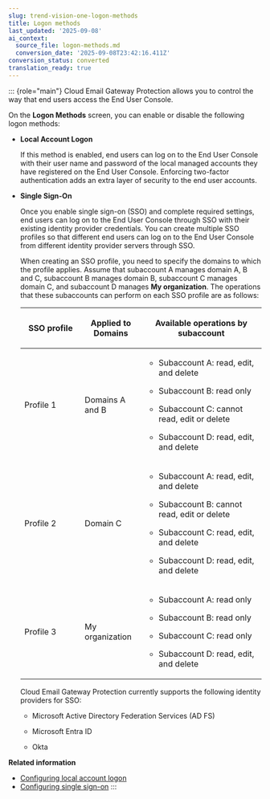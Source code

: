```yaml
---
slug: trend-vision-one-logon-methods
title: Logon methods
last_updated: '2025-09-08'
ai_context:
  source_file: logon-methods.md
  conversion_date: '2025-09-08T23:42:16.411Z'
conversion_status: converted
translation_ready: true
---
```


::: {role="main"}
Cloud Email Gateway Protection allows you to control the way that end users access the End User Console.

On the **Logon Methods** screen, you can enable or disable the following logon methods:

- **Local Account Logon**

  If this method is enabled, end users can log on to the End User Console with their user name and password of the local managed accounts they have registered on the End User Console. Enforcing two-factor authentication adds an extra layer of security to the end user accounts.

- **Single Sign-On**

  Once you enable single sign-on (SSO) and complete required settings, end users can log on to the End User Console through SSO with their existing identity provider credentials. You can create multiple SSO profiles so that different end users can log on to the End User Console from different identity provider servers through SSO.

  When creating an SSO profile, you need to specify the domains to which the profile applies. Assume that subaccount A manages domain A, B and C, subaccount B manages domain B, subaccount C manages domain C, and subaccount D manages **My organization**. The operations that these subaccounts can perform on each SSO profile are as follows:

  <table>
  <colgroup>
  <col style="width: 25%" />
  <col style="width: 25%" />
  <col style="width: 50%" />
  </colgroup>
  <thead>
  <tr>
  <th><p>SSO profile</p></th>
  <th><p>Applied to Domains</p></th>
  <th><p>Available operations by subaccount</p></th>
  </tr>
  </thead>
  <tbody>
  <tr>
  <td><p>Profile 1</p></td>
  <td><p>Domains A and B</p></td>
  <td><ul>
  <li><p>Subaccount A: read, edit, and delete</p></li>
  <li><p>Subaccount B: read only</p></li>
  <li><p>Subaccount C: cannot read, edit or delete</p></li>
  <li><p>Subaccount D: read, edit, and delete</p></li>
  </ul></td>
  </tr>
  <tr>
  <td><p>Profile 2</p></td>
  <td><p>Domain C</p></td>
  <td><ul>
  <li><p>Subaccount A: read, edit, and delete</p></li>
  <li><p>Subaccount B: cannot read, edit or delete</p></li>
  <li><p>Subaccount C: read, edit, and delete</p></li>
  <li><p>Subaccount D: read, edit, and delete</p></li>
  </ul></td>
  </tr>
  <tr>
  <td><p>Profile 3</p></td>
  <td><p>My organization</p></td>
  <td><ul>
  <li><p>Subaccount A: read only</p></li>
  <li><p>Subaccount B: read only</p></li>
  <li><p>Subaccount C: read only</p></li>
  <li><p>Subaccount D: read, edit, and delete</p></li>
  </ul></td>
  </tr>
  </tbody>
  </table>

  Cloud Email Gateway Protection currently supports the following identity providers for SSO:

  - Microsoft Active Directory Federation Services (AD FS)

  - Microsoft Entra ID

  - Okta

**Related information**

- [Configuring local account logon](config-local-logon-email-security.mdx)
- [Configuring single sign-on](configuring-sso-email-security.mdx)
:::
